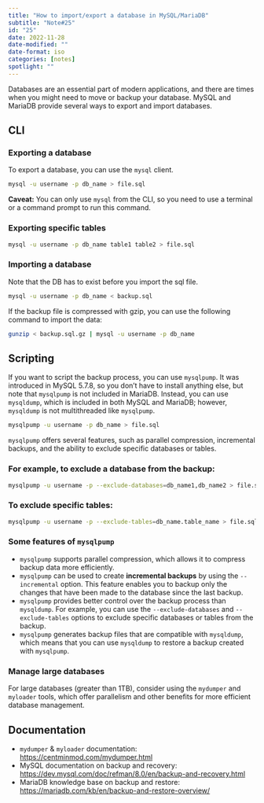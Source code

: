 ```yaml
---
title: "How to import/export a database in MySQL/MariaDB"
subtitle: "Note#25"
id: "25"
date: 2022-11-28
date-modified: ""
date-format: iso
categories: [notes]
spotlight: ""
---
```

Databases are an essential part of modern applications, and there are times when you might need to move or backup your database. MySQL and MariaDB provide several ways to export and import databases.

## CLI

### Exporting a database

To export a database, you can use the `mysql` client.

```bash
mysql -u username -p db_name > file.sql
```

**Caveat:** You can only use `mysql` from the CLI, so you need to use a terminal or a command prompt to run this command.

### Exporting specific tables

```bash
mysql -u username -p db_name table1 table2 > file.sql
```

### Importing a database

Note that the DB has to exist before you import the sql file.

```bash
mysql -u username -p db_name < backup.sql
```

If the backup file is compressed with gzip, you can use the following command to import the data:

```bash
gunzip < backup.sql.gz | mysql -u username -p db_name
```

## Scripting

If you want to script the backup process, you can use `mysqlpump`. It was introduced in MySQL 5.7.8, so you don't have to install anything else, but note that `mysqlpump` is not included in MariaDB. Instead, you can use `mysqldump`, which is included in both MySQL and MariaDB; however, `mysqldump` is not multithreaded like `mysqlpump`.

```bash
mysqlpump -u username -p db_name > file.sql
```

`mysqlpump` offers several features, such as parallel compression, incremental backups, and the ability to exclude specific databases or tables.

### For example, to exclude a database from the backup:

```bash
mysqlpump -u username -p --exclude-databases=db_name1,db_name2 > file.sql
```

### To exclude specific tables:

```bash
mysqlpump -u username -p --exclude-tables=db_name.table_name > file.sql
```

### Some features of `mysqlpump`
* `mysqlpump` supports parallel compression, which allows it to compress backup data more efficiently.
* `mysqlpump` can be used to create **incremental backups** by using the `--incremental` option. This feature enables you to backup only the changes that have been made to the database since the last backup.
* `mysqlpump` provides better control over the backup process than `mysqldump`. For example, you can use the `--exclude-databases` and `--exclude-tables` options to exclude specific databases or tables from the backup.
* `mysqlpump` generates backup files that are compatible with `mysqldump`, which means that you can use `mysqldump` to restore a backup created with `mysqlpump`.

### Manage large databases

For large databases (greater than 1TB), consider using the `mydumper` and `myloader` tools, which offer parallelism and other benefits for more efficient database management.


## Documentation

* `mydumper` & `myloader` documentation: <https://centminmod.com/mydumper.html>
* MySQL documentation on backup and recovery: <https://dev.mysql.com/doc/refman/8.0/en/backup-and-recovery.html>
* MariaDB knowledge base on backup and restore: <https://mariadb.com/kb/en/backup-and-restore-overview/>
